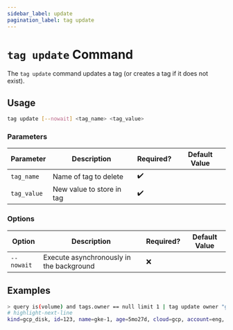 ```yaml
---
sidebar_label: update
pagination_label: tag update
---
```


# `tag update` Command

The `tag update` command updates a tag (or creates a tag if it does not exist).

## Usage

```bash
tag update [--nowait] <tag_name> <tag_value>
```

### Parameters

| Parameter   | Description               | Required? | Default Value |
| ----------- | ------------------------- | --------- | ------------- |
| `tag_name`  | Name of tag to delete     | ✔️        |               |
| `tag_value` | New value to store in tag | ✔️        |               |

### Options

| Option     | Description                              | Required? | Default Value |
| ---------- | ---------------------------------------- | --------- | ------------- |
| `--nowait` | Execute asynchronously in the background | ❌        |               |

## Examples

```bash title="Update a tag using a format template"
> query is(volume) and tags.owner == null limit 1 | tag update owner "gen_{/ancestors.account.reported.name}_{name}"
# highlight-next-line
kind=gcp_disk, id=123, name=gke-1, age=5mo27d, cloud=gcp, account=eng, region=us-central1, zone=us-central1-c
```
